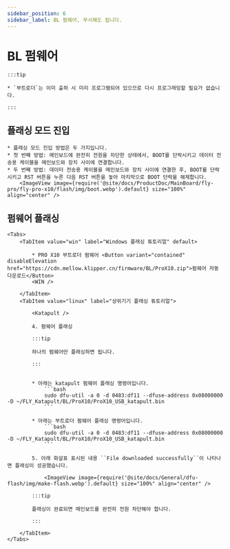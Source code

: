 ```yaml
---
sidebar_position: 6
sidebar_label: BL 펌웨어, 무시해도 됩니다.
---
```



# BL 펌웨어

    :::tip

    * `부트로더`는 이미 출하 시 미리 프로그램되어 있으므로 다시 프로그래밍할 필요가 없습니다.

    :::

## 플래싱 모드 진입


    * 플래싱 모드 진입 방법은 두 가지입니다.
    * 첫 번째 방법: 메인보드에 완전히 전원을 차단한 상태에서, BOOT를 단락시키고 데이터 전송용 케이블을 메인보드와 장치 사이에 연결합니다.
    * 두 번째 방법: 데이터 전송용 케이블을 메인보드와 장치 사이에 연결한 후, BOOT를 단락시키고 RST 버튼을 누른 다음 RST 버튼을 놓아 마지막으로 BOOT 단락을 해제합니다.
        <ImageView image={require('@site/docs/ProductDoc/MainBoard/fly-pro/fly-pro-x10/flash/img/boot.webp').default} size="100%" align="center" />

## 펌웨어 플래싱
    <Tabs>
        <TabItem value="win" label="Windows 플래싱 튜토리얼" default>

            * PRO X10 부트로더 펌웨어 <Button variant="contained" disableElevation href="https://cdn.mellow.klipper.cn/firmware/BL/ProX10.zip">펌웨어 자동 다운로드</Button>
            <WIN />
            
        </TabItem>
        <TabItem value="linux" label="상위기기 플래싱 튜토리얼">
            
            <Katapult />

            4. 펌웨어 플래싱

            :::tip

            하나의 펌웨어만 플래싱하면 됩니다.

            :::


            * 아래는 katapult 펌웨어 플래싱 명령어입니다.
                ```bash
                sudo dfu-util -a 0 -d 0483:df11 --dfuse-address 0x08000000 -D ~/FLY_Katapult/BL/ProX10/ProX10_USB_katapult.bin
                ```

            * 아래는 부트로더 펌웨어 플래싱 명령어입니다.
                ```bash
                sudo dfu-util -a 0 -d 0483:df11 --dfuse-address 0x08000000 -D ~/FLY_Katapult/BL/ProX10/ProX10_USB_katapult.bin
                ```

            5. 아래 화살표 표시된 내용 ``File downloaded successfully``이 나타나면 플래싱이 성공했습니다.

                <ImageView image={require('@site/docs/General/dfu-flash/img/make-flash.webp').default} size="100%" align="center" />

            :::tip

            플래싱이 완료되면 메인보드를 완전히 전원 차단해야 합니다.

            :::

        </TabItem>
    </Tabs>
